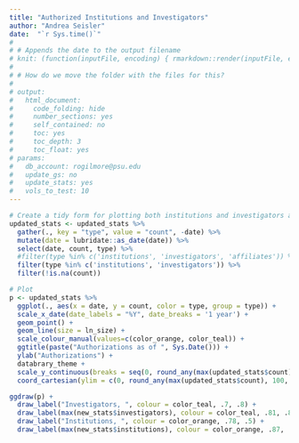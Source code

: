 ```yaml
---
title: "Authorized Institutions and Investigators"
author: "Andrea Seisler"
date:  "`r Sys.time()`"
# 
# # Appends the date to the output filename
# knit: (function(inputFile, encoding) { rmarkdown::render(inputFile, encoding = encoding, output_file = paste0(substr(inputFile,1,nchar(inputFile)-4),'_',Sys.Date(),'.html')) })
# 
# # How do we move the folder with the files for this?
# 
# output: 
#   html_document:
#     code_folding: hide
#     number_sections: yes
#     self_contained: no
#     toc: yes
#     toc_depth: 3
#     toc_float: yes
# params:
#   db_account: rogilmore@psu.edu
#   update_gs: no
#   update_stats: yes
#   vols_to_test: 10
---
```


<!-- # Institutions & Authorized Users -->


<!-- At the moment, the `old_stats` come from google sheets. -->
<!-- Once we have API commands to upload new data, the `old_stats` can come from Databrary directly. -->

<!-- ```{r get-databrary-stats} -->
<!-- new_stats <- databraryapi::get_db_stats() -->
<!-- new_stats$date <- lubridate::as_datetime(new_stats$date) -->
<!-- ``` -->

<!-- <!-- Let's try a Google Sheets-centered workflow. --> 
<!-- <!-- If this is the first time you are rendering this document in your current work session, please run this command to  -->
<!-- <!-- authenticate to Google from the command line, that is **outside of RMarkdown**: -->



<!-- ```{r data-from-googlesheets} -->
<!-- #key <- "1tvlIQzULrMtXo97aJu71ljdTmNXkwwpU9eOOasVer3g" -->
<!-- db <- gs_title('Databrary-analytics') -->
<!-- ``` -->

<!-- Now, let's load the data about the number of institutions and investigators. -->

<!-- We then update the old stats with new data if `params$update_stats` is TRUE. -->
<!-- In the current context, `params$update_stats` == `r params$update_stats`. -->



<!-- Now, we plot the data. -->

```r
# Create a tidy form for plotting both institutions and investigators and affiliates
updated_stats <- updated_stats %>%
  gather(., key = "type", value = "count", -date) %>%
  mutate(date = lubridate::as_date(date)) %>%
  select(date, count, type) %>%
  #filter(type %in% c('institutions', 'investigators', 'affiliates')) %>%
  filter(type %in% c('institutions', 'investigators')) %>%
  filter(!is.na(count))

# Plot
p <- updated_stats %>%
  ggplot(., aes(x = date, y = count, color = type, group = type)) +
  scale_x_date(date_labels = "%Y", date_breaks = '1 year') +
  geom_point() +
  geom_line(size = ln_size) +
  scale_colour_manual(values=c(color_orange, color_teal)) + 
  ggtitle(paste("Authorizations as of ", Sys.Date())) +
  ylab("Authorizations") +
  databrary_theme +
  scale_y_continuous(breaks = seq(0, round_any(max(updated_stats$count), 100, ceiling), 100), expand = c(0,0)) +
  coord_cartesian(ylim = c(0, round_any(max(updated_stats$count), 100, ceiling)))

ggdraw(p) + 
  draw_label("Investigators, ", colour = color_teal, .7, .8) +
  draw_label(max(new_stats$investigators), colour = color_teal, .81, .8) +
  draw_label("Institutions, ", colour = color_orange, .78, .5) +
  draw_label(max(new_stats$institutions), colour = color_orange, .87, .5)
```
<!-- Next, we update the Google Sheet if `params$update_gs` is TRUE. -->
<!-- In the current context, `params$update_gs` == `r params$update_gs`. -->


